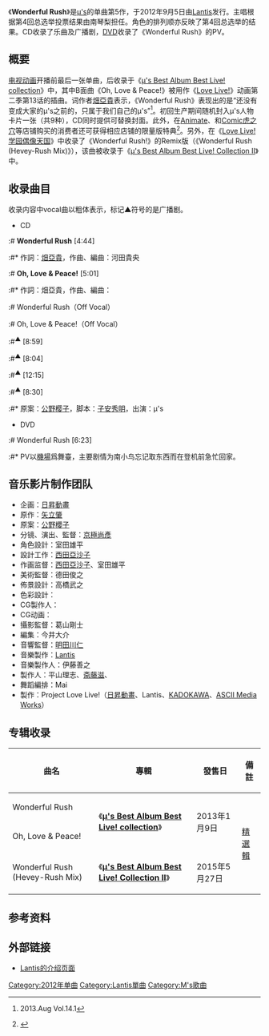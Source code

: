 {{Infobox Single
| Name            = Wonderful Rush
| Artist          = [[μ's|μ's]]
| Album           = [[μ's_Best_Album_Best_Live!_collection|μ's Best Album Best Live! collection]]
| A-side          = 
| B-side          = Oh, Love & Peace!
| Cover           = Wonderful Rush.jpg
| Released        = 2012年9月5日
| Format          = [[CD|CD]]、[[DVD|DVD]]
| Recorded        = 
| Genre           = [[J-POP|J-POP]]、[[动画歌曲|动画歌曲]]
| Length          = 4分44秒
| Label           = [[Lantis|Lantis]] 
| Writer         = [[畑亞貴|畑亞貴]]（作词）<br />河田貴央（作曲#1）<br />{{link-ja|黑須克彦|黒須克彦}}（作曲#2）
| Producer        = [[斋藤滋|斋藤滋]]
| Certification   = 
| Chart position  = * 週間30位<small>（[[Oricon公信榜|Oricon公信榜]]）</small><ref>{{Cite web |url=http://www.oricon.co.jp/prof/523387/products/978024/1/ |script-title=Wonderful Rush |agency=Oricon |accessdate=2016-10-10 |archiveurl=https://web.archive.org/web/20161010115406/http://www.oricon.co.jp/prof/523387/products/978024/1/ |archivedate=2016-10-10 |deadurl=yes |language=ja }}</ref>
| Last single     = [[满怀“love”接近中！|满懷-{“love”}-接近中！]]<br />（2012年）
| This single     = '''Wonderful Rush'''<br />（2012年）
| Next single     = [[我們活在當下|我們活在當下]]<br />（2013年）
| Misc            = {{External music video|1={{YouTube|DRHm9bdtC8c|{{lang|ja|【ラブライブ！】μ's 5thシングル「Wonderful Rush」ショートサイズPV}}}}<br />{{YouTube|XEauU5_GdJM|{{lang|ja|【ラブライブ！】μ's 5th single c/w曲「Oh,Love&Peace!」試聴動画}}}}|Upper caption=官方試聽動畫}}
{{Extra track listing
 | Album = μ's Best Album Best Live! collection
 | Type = greatest
 | prev_track = 
 | prev_no = 
 | this_track = '''Wonderful Rush'''
 | track_no = 1
 | next_track = Oh, Love & Peace!
 | next_no = 2
 }}
}}
《'''Wonderful Rush'''》是[[μ's|μ's]]的单曲第5作，于2012年9月5日由[[Lantis|Lantis]]发行。主唱根据第4回总选举投票结果由南琴梨担任。角色的排列顺亦反映了第4回总选举的结果。CD收录了乐曲及广播剧，[[DVD|DVD]]收录了《Wonderful Rush》的PV。

==概要==
[[Love_Live!_(动画)|电视动画]]开播前最后一张单曲，后收录于《[[μ's_Best_Album_Best_Live!_collection|μ's Best Album Best Live! collection]]》中，其中B面曲《Oh, Love & Peace!》被用作《[[Love_Live!_(动画)|Love Live!]]》动画第二季第13话的插曲。词作者[[畑亞貴|畑亞貴]]表示，《Wonderful Rush》表现出的是“还没有变成大家的μ's之前的，只属于我们自己的μ's”<ref>{{lang|ja|リスアニ！}} 2013.Aug Vol.14.1</ref>。初回生产期间随机封入μ's人物卡片一张（共9种），CD同时提供可替换封面。此外，在[[Animate|Animate]]、{{tsl|ja|ゲーマーズ|GAMERS}}和[[Comic虎之穴|Comic虎之穴]]等店铺购买的消费者还可获得相应店铺的限量版特典<ref name="release">{{Cite web|url=http://www.lovelive-anime.jp/release.html|script-title=ja:CDリリース情報|agency=LoveLive! Official Web Site|accessdate=2016-10-10|language=ja|archive-date=2014-06-25|archive-url=https://web.archive.org/web/20140625084059/http://lovelive-anime.jp/release.html|dead-url=no}}</ref>。另外，在《[[Love_Live!_学园偶像天国|Love Live! 学园偶像天国]]》中收录了《Wonderful Rush!》的Remix版（《Wonderful Rush (Hevey-Rush Mix)》），该曲被收录于《[[μ's_Best_Album_Best_Live!_Collection_Ⅱ|μ's Best Album Best Live! Collection Ⅱ]]》中。

==收录曲目==
收录内容中vocal曲以粗体表示，标记▲符号的是广播剧。
* CD
:# '''Wonderful Rush''' [4:44]
:#* 作詞：[[畑亞貴|畑亞貴]]，作曲、編曲：河田貴央
:# '''Oh, Love & Peace!''' [5:01]
:#* 作詞：畑亞貴，作曲、編曲：{{link-ja|黑須克彦|黒須克彦}}
:# Wonderful Rush（Off Vocal）
:# Oh, Love & Peace!（Off Vocal）
:#{{lang|ja|喫茶とメイドな一年生}}<sup>▲</sup> [8:59]
:#{{lang|ja|屋敷にお化けは二年生}}<sup>▲</sup> [8:04]
:#{{lang|ja|ショーでファッション！三年生}}<sup>▲</sup> [12:15]
:#{{lang|ja|ダンス・クライマックス！}}<sup>▲</sup> [8:30]
:#* 原案：[[公野樱子|公野樱子]]，脚本：[[子安秀明|子安秀明]]，出演：μ's
* DVD
:# Wonderful Rush [6:23]
:#* PV以[[機場|機場]]爲舞臺，主要剧情为南小鸟忘记取东西而在登机前急忙回家。

==音乐影片制作团队==
* 企画：[[日昇動畫|日昇動畫]]
* 原作：[[矢立肇|矢立肇]]
* 原案：[[公野櫻子|公野櫻子]]
* 分镜、演出、監督：[[京極尚彥|京極尚彥]]
* 角色設計：室田雄平
* 設計工作：[[西田亞沙子|西田亞沙子]]
* 作画监督：[[西田亞沙子|西田亞沙子]]、室田雄平
* 美術監督：德田俊之
* 佈景設計：高橋武之
* 色彩設計：{{lang|ja|横山さよ子}}
* CG製作人：{{link-ja|西川和宏|西川和宏 (CG)}}
* CG动画：{{link-ja|DandeLion Animation Studio|ダンデライオンアニメーションスタジオ}}
* 攝影監督：葛山剛士
* 編集：今井大介
* 音響監督：[[明田川仁|明田川仁]]
* 音樂製作：[[Lantis|Lantis]]
* 音樂製作人：伊藤善之
* 製作人：平山理志、[[斋藤滋|斋藤滋]]、{{tsl|ja|高野希義}}
* 舞蹈編排：Mai
* 製作：Project Love Live!（[[日昇動畫|日昇動畫]]、Lantis、[[KADOKAWA|KADOKAWA]]、[[ASCII_Media_Works|ASCII Media Works]]）

==专辑收录==
{| class="wikitable"
! 曲名 !! 專輯 !! 發售日 !! 備註
|-
| Wonderful Rush || rowspan="2"|《'''[[μ's_Best_Album_Best_Live!_collection|μ's Best Album Best Live! collection]]'''》|| rowspan="2"|2013年1月9日 || rowspan="3"|[[精選輯|精選輯]] 
|-
| Oh, Love & Peace! 
|-
| Wonderful Rush (Hevey-Rush Mix) ||《'''[[μ's_Best_Album_Best_Live!_Collection_Ⅱ|μ's Best Album Best Live! Collection Ⅱ]]'''》|| 2015年5月27日 
|}

==参考资料==
{{reflist}}

==外部链接==
*[http://lantis.jp/release-item/LACM-4979.html Lantis的介绍页面] {{Wayback|url=http://lantis.jp/release-item/LACM-4979.html |date=20200808091641 }}{{ja icon}}

{{μ's}}

[[Category:2012年单曲|Category:2012年单曲]]
[[Category:Lantis單曲|Category:Lantis單曲]]
[[Category:Μ's歌曲|Category:Μ's歌曲]]